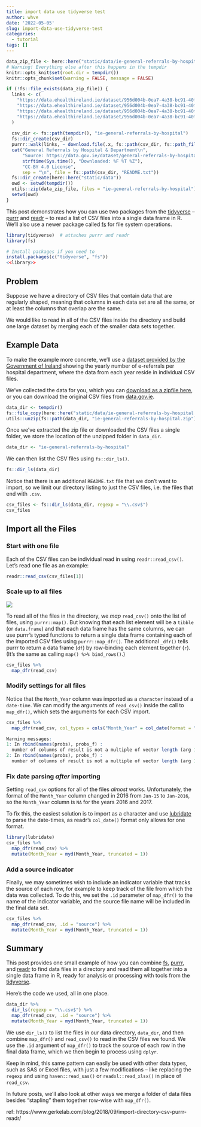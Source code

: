```yaml
---
title: import data use tidyverse test
author: whve
date: '2022-05-05'
slug: import-data-use-tidyverse-test
categories:
  - tutorial
tags: []
---
```




[tidyverse]: https://tidyverse.org
[purrr]: https://purrr.tidyverse.org
[readr]: https://readr.tidyverse.org
[lubridate]: https://lubridate.tidyverse.org
[fs]: https://fs.r-lib.org
[data-download]: /data/ie-general-referrals-by-hospital.zip
[data-orig]: https://data.gov.ie/dataset/general-referrals-by-hospital-department-and-year

```r
data_zip_file <- here::here("static/data/ie-general-referrals-by-hospital.zip")
# Warning! Everything else after this happens in the tempdir
knitr::opts_knit$set(root.dir = tempdir())
knitr::opts_chunk$set(warning = FALSE, message = FALSE)
```

```r
if (!fs::file_exists(data_zip_file)) {
  links <- c(
    "https://data.ehealthireland.ie/dataset/956d004b-0ea7-4a38-bc91-40f3b98d13d1/resource/fdce1d22-77cb-4304-ab99-3b913c09b559/download/general-referrals-by-hospital-department-2018.csv",
    "https://data.ehealthireland.ie/dataset/956d004b-0ea7-4a38-bc91-40f3b98d13d1/resource/cc7f329d-3742-40f3-adc0-0970f3cc4bd9/download/general-referrals-by-hospital-department-2017.csv",
    "https://data.ehealthireland.ie/dataset/956d004b-0ea7-4a38-bc91-40f3b98d13d1/resource/9aa38e5b-8f47-4225-b6bc-0dce7c3b4ed1/download/general-referrals-by-hospital-department-2016.csv",
    "https://data.ehealthireland.ie/dataset/956d004b-0ea7-4a38-bc91-40f3b98d13d1/resource/87da0f98-0649-4a3b-8462-3bb0b8bb0894/download/general-referrals-by-hospital-department-2015.csv"
  )
  
  csv_dir <- fs::path(tempdir(), "ie-general-referrals-by-hospital")
  fs::dir_create(csv_dir)
  purrr::walk(links, ~ download.file(.x, fs::path(csv_dir, fs::path_file(.x))))
  cat("General Referrals by Hospital & Department\n", 
      "Source: https://data.gov.ie/dataset/general-referrals-by-hospital-department-and-year",
      strftime(Sys.time(), "Downloaded: %F %T %Z"),
      "CC-BY 4.0 License",
      sep = "\n", file = fs::path(csv_dir, "README.txt"))
  fs::dir_create(here::here("static/data"))
  owd <- setwd(tempdir())
  utils::zip(data_zip_file, files = "ie-general-referrals-by-hospital")
  setwd(owd)
}
```

This post demonstrates how you can use two packages from the [[tidyverse]]{.pkg} -- [[purrr]]{.pkg} and [[readr]]{.pkg} -- to read a list of CSV files into a single data frame in R.
We'll also use a newer package called [[fs]]{.pkg} for file system operations.

```r
library(tidyverse)  # attaches purrr and readr
library(fs)
```

```r
# Install packages if you need to
install.packages(c("tidyverse", "fs"))
<<library>>
```

## Problem

Suppose we have a directory of CSV files that contain data that are regularly shaped, meaning that columns in each data set are all the same, or at least the columns that overlap are the same.

We would like to read in all of the CSV files inside the directory and build one large dataset by merging each of the smaller data sets together.

## Example Data

To make the example more concrete, we'll use a [dataset provided by the Government of Ireland][data-orig] showing the yearly number of e-referrals per hospital department, where the data from each year reside in individual CSV files.


We've collected the data for you, which you can [download as a zipfile here][data-download], or you can download the original CSV files from [data.gov.ie][data-orig].

```r
data_dir <- tempdir()
fs::file_copy(here::here("static/data/ie-general-referrals-by-hospital.zip"), data_dir)
utils::unzip(fs::path(data_dir, "ie-general-referrals-by-hospital.zip"))
```


Once we've extracted the zip file or downloaded the CSV files a single folder, we store the location of the unzipped folder in `data_dir`.

```r
data_dir <- "ie-general-referrals-by-hospital"
```

We can then list the CSV files using `fs::dir_ls()`.

```r
fs::dir_ls(data_dir)
```

Notice that there is an additional `README.txt` file that we don't want to import, so we limit our directory listing to just the CSV files, i.e. the files that end with `.csv`.

```r
csv_files <- fs::dir_ls(data_dir, regexp = "\\.csv$")
csv_files
```

## Import all the Files

### Start with one file

Each of the CSV files can be individual read in using `readr::read_csv()`.
Let's read one file as an example:

```r
readr::read_csv(csv_files[1])
```

### Scale up to all files

<!-- <div style="width: 100%; display: flex; align-content: center;"> -->
<!--   <div style="margin: auto;"> -->
<!--   <img src="/blog/2018-09-20-import-a-directory-of-csv-files-at-once-using-purrr-and-readr_files/map_dfr-csv_files-read_csv.png" style="max-width: 600px" /> -->
<!--   </div> -->
<!-- </div> -->
![](map_dfr-csv_files-read_csv.png)

To read all of the files in the directory, we *map* `read_csv()` onto the list of files, using `purrr::map()`.
But knowing that each list element will be a `tibble` (or `data.frame`) and that each data frame has the same columns, we can use [purrr]{.pkg}'s typed functions to return a single data frame containing each of the imported CSV files using `purrr::map_dfr()`.
The additional `_dfr()` tells [purrr]{.pkg} to return a data frame (`df`) by row-binding each element together (`r`).
(It's the same as calling `map() %>% bind_rows()`.)

```r
csv_files %>% 
  map_dfr(read_csv)
```


### Modify settings for all files

Notice that the `Month_Year` column was imported as a `character` instead of a `date-time`.
We can modify the arguments of `read_csv()` inside the call to `map_dfr()`, which sets the arguments for each CSV import.

```r
csv_files %>% 
  map_dfr(read_csv, col_types = cols("Month_Year" = col_date(format = "%b-%y")))
```


```r
Warning messages:
1: In rbind(names(probs), probs_f) :
  number of columns of result is not a multiple of vector length (arg 1)
2: In rbind(names(probs), probs_f) :
  number of columns of result is not a multiple of vector length (arg 1)
```

### Fix date parsing _after_ importing

Setting `read_csv` options for all of the files *almost* works.
Unfortunately, the format of the `Month_Year` column changed in 2016 from `Jan-15` to `Jan-2016`, so the `Month_Year` column is `NA` for the years 2016 and 2017.

To fix this, the easiest solution is to import as a character and use [[lubridate]]{.pkg} to parse the date-times, as [readr]{.pkg}'s `col_date()` format only allows for one format.

```r
library(lubridate)
csv_files %>% 
  map_dfr(read_csv) %>%
  mutate(Month_Year = myd(Month_Year, truncated = 1))
```

### Add a source indicator

Finally, we may sometimes wish to include an indicator variable that tracks the source of each row, for example to keep track of the file from which the data was collected.
To do this, we set the `.id` parameter of `map_dfr()` to the name of the indicator variable, and the source file name will be included in the final data set.

```r
csv_files %>% 
  map_dfr(read_csv, .id = "source") %>%
  mutate(Month_Year = myd(Month_Year, truncated = 1))
```

## Summary

This post provides one small example of how you can combine [[fs]]{.pkg}, [[purrr]]{.pkg}, and [[readr]]{.pkg} to find data files in a directory and read them all together into a single data frame in R, ready for analysis or processing with tools from the [[tidyverse]]{.pkg}.

Here's the code we used, all in one place.

```r
data_dir %>% 
  dir_ls(regexp = "\\.csv$") %>% 
  map_dfr(read_csv, .id = "source") %>% 
  mutate(Month_Year = myd(Month_Year, truncated = 1))
```

We use `dir_ls()` to list the files in our data directory, `data_dir`, and then combine `map_dfr()` and `read_csv()` to read in the CSV files we found.
We use the `.id` argument of `map_dfr()` to track the source of each row in the final data frame, which we then begin to process using `dplyr`.

Keep in mind, this same pattern can easily be used with other data types, such as SAS or Excel files, with just a few modifications -- like replacing the `regexp` and using `haven::read_sas()` or `readxl::read_xlsx()` in place of `read_csv`.

In future posts, we'll also look at other ways we merge a folder of data files besides "stapling" them together row-wise with `map_dfr()`.


ref: https://www.gerkelab.com/blog/2018/09/import-directory-csv-purrr-readr/
